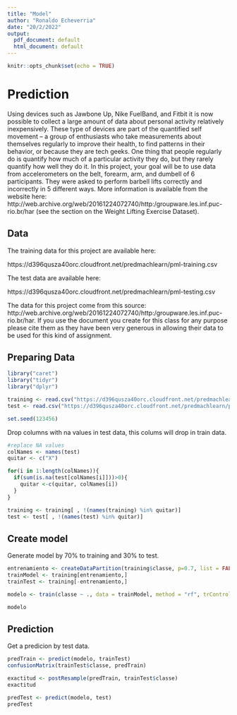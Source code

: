 ```yaml
---
title: "Model"
author: "Ronaldo Echeverria"
date: "20/2/2022"
output:
  pdf_document: default
  html_document: default
---
```


```r
knitr::opts_chunk$set(echo = TRUE)
```

# Prediction

Using devices such as Jawbone Up, Nike FuelBand, and Fitbit it is now possible to collect a large amount of data about personal activity relatively inexpensively. These type of devices are part of the quantified self movement – a group of enthusiasts who take measurements about themselves regularly to improve their health, to find patterns in their behavior, or because they are tech geeks. One thing that people regularly do is quantify how much of a particular activity they do, but they rarely quantify how well they do it. In this project, your goal will be to use data from accelerometers on the belt, forearm, arm, and dumbell of 6 participants. They were asked to perform barbell lifts correctly and incorrectly in 5 different ways. More information is available from the website here: http://web.archive.org/web/20161224072740/http:/groupware.les.inf.puc-rio.br/har (see the section on the Weight Lifting Exercise Dataset).

## Data

The training data for this project are available here:

https://d396qusza40orc.cloudfront.net/predmachlearn/pml-training.csv

The test data are available here:

https://d396qusza40orc.cloudfront.net/predmachlearn/pml-testing.csv

The data for this project come from this source: http://web.archive.org/web/20161224072740/http:/groupware.les.inf.puc-rio.br/har. If you use the document you create for this class for any purpose please cite them as they have been very generous in allowing their data to be used for this kind of assignment.

## Preparing Data

```r
library("caret")
library("tidyr")
library("dplyr")

training <- read.csv("https://d396qusza40orc.cloudfront.net/predmachlearn/pml-training.csv")
test <- read.csv("https://d396qusza40orc.cloudfront.net/predmachlearn/pml-testing.csv")

set.seed(123456)
```

Drop columns with na values in test data, this colums will drop in train data.

```r
#replace NA values
colNames <- names(test)
quitar <- c("X")

for(i in 1:length(colNames)){
  if(sum(is.na(test[colNames[i]]))>0){
    quitar <-c(quitar, colNames[i])
  }
}

training <- training[ , !(names(training) %in% quitar)]
test <- test[ , !(names(test) %in% quitar)]
```

## Create model

Generate model by 70% to training and 30% to test.

```r
entrenamiento <- createDataPartition(training$classe, p=0.7, list = FALSE)
trainModel <- training[entrenamiento,]
trainTest <- training[-entrenamiento,]

modelo <- train(classe ~ ., data = trainModel, method = "rf", trControl = trainControl(method = "cv", 5), ntree = 10)

modelo
```

## Prediction

Get a predicion by test data.

```r
predTrain <- predict(modelo, trainTest)
confusionMatrix(trainTest$classe, predTrain)

exactitud <- postResample(predTrain, trainTest$classe)
exactitud

predTest <- predict(modelo, test)
predTest
```
